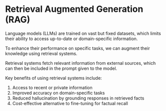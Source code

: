 # Retrieval Augmented Generation (RAG)

Language models (LLMs) are trained on vast but fixed datasets, which limits their ability to access up-to-date or domain-specific information. 

To enhance their performance on specific tasks, we can augment their knowledge using retrieval systems.

Retrieval systems fetch relevant information from external sources, which can then be included in the prompt given to the model. 

Key benefits of using retrieval systems include:

1. Access to recent or private information
2. Improved accuracy on domain-specific tasks
3. Reduced hallucination by grounding responses in retrieved facts
4. Cost-effective alternative to fine-tuning for factual recall